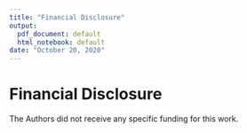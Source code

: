 ```yaml
---
title: "Financial Disclosure"
output:
  pdf_document: default
  html_notebook: default
date: "October 20, 2020"
---
```


# Financial Disclosure

The Authors did not receive any specific funding for this work.
